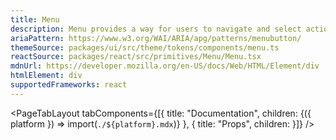 ```yaml
---
title: Menu
description: Menu provides a way for users to navigate and select actions within an application.
ariaPattern: https://www.w3.org/WAI/ARIA/apg/patterns/menubutton/
themeSource: packages/ui/src/theme/tokens/components/menu.ts
reactSource: packages/react/src/primitives/Menu/Menu.tsx
mdnUrl: https://developer.mozilla.org/en-US/docs/Web/HTML/Element/div
htmlElement: div
supportedFrameworks: react
---
```



<PageTabLayout 
  tabComponents={[{
    title: "Documentation", 
    children: <Fragment>{({ platform }) => import(`./${platform}.mdx`)}</Fragment>
  },
  {
    title: "Props", 
    children: <PropsTab propsData={propsData} />
  }]}
/>
        